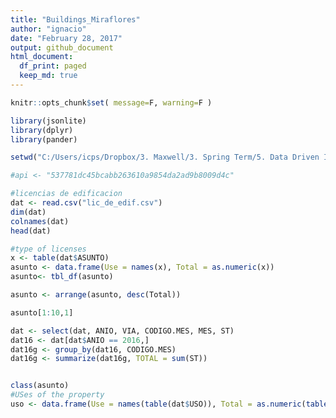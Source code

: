 ```yaml
---
title: "Buildings_Miraflores"
author: "ignacio"
date: "February 28, 2017"
output: github_document
html_document:
  df_print: paged
  keep_md: true
---
```


```r
knitr::opts_chunk$set( message=F, warning=F )

library(jsonlite)
library(dplyr)
library(pander)

setwd("C:/Users/icps/Dropbox/3. Maxwell/3. Spring Term/5. Data Driven II/Labs/Datosabiertos/")

```


```r
#api <- "537781dc45bcabb263610a9854da2ad9b8009d4c"

#licencias de edificacion
dat <- read.csv("lic_de_edif.csv")
dim(dat)
colnames(dat)
head(dat)

#type of licenses
x <- table(dat$ASUNTO)
asunto <- data.frame(Use = names(x), Total = as.numeric(x))
asunto<- tbl_df(asunto)

asunto <- arrange(asunto, desc(Total))

asunto[1:10,1]

dat <- select(dat, ANIO, VIA, CODIGO.MES, MES, ST)
dat16 <- dat[dat$ANIO == 2016,]
dat16g <- group_by(dat16, CODIGO.MES)
dat16g <- summarize(dat16g, TOTAL = sum(ST))


class(asunto)
#USes of the property
uso <- data.frame(Use = names(table(dat$USO)), Total = as.numeric(table(dat$USO)))

```

